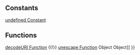 {{Page_Title}}
{{Flags}}
{{Summary_Section|An intrinsic object whose purpose is to collect global functions and constants into one object.
}}
{{Remarks_Section
|Remarks=The '''Global''' object is never used directly, and cannot be created using the new operator. It is created when the scripting engine is initialized, thus making its functions and constants available immediately.
}}
==Constants==
[[javascript/Infinity|undefined Constant]]
==Functions==
[[javascript/decodeURI|decodeURI Function]] {{!}} [[javascript/decodeURIComponent|unescape Function]]
{{See_Also_Section
|Manual_links=* [[javascript/Object{{!}}Object Object]]
}}
{{Topics | JS Basic}}

{{External_Attribution
|Is_CC-BY-SA=No
|Sources=MSDN
|MDN_link=
|MSDN_link=http://msdn.microsoft.com/en-us/library/ie/52f50e9t(v=vs.94).aspx
|HTML5Rocks_link=
}}
